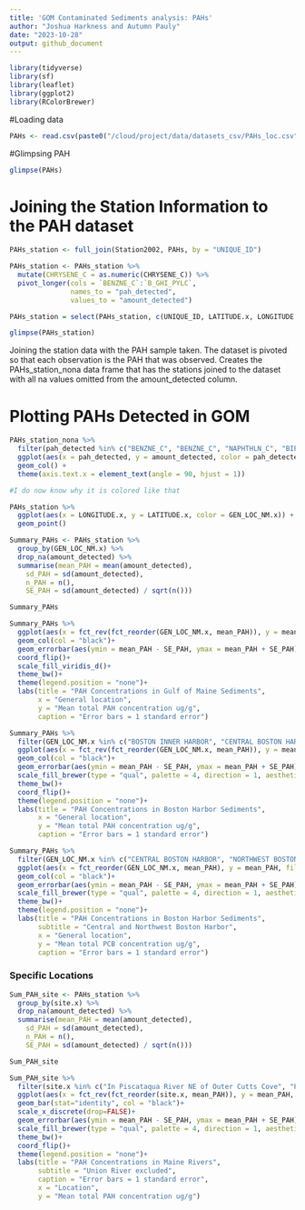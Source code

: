 ```yaml
---
title: 'GOM Contaminated Sediments analysis: PAHs'
author: "Joshua Harkness and Autumn Pauly"
date: "2023-10-28"
output: github_document
---
```


```r
library(tidyverse)
library(sf)
library(leaflet)
library(ggplot2)
library(RColorBrewer)

```

#Loading data
```r
PAHs <- read.csv(paste0("/cloud/project/data/datasets_csv/PAHs_loc.csv"), header = T)
```

#Glimpsing PAH
```r
glimpse(PAHs)
```

# Joining the Station Information to the PAH dataset
```r

PAHs_station <- full_join(Station2002, PAHs, by = "UNIQUE_ID")

PAHs_station <- PAHs_station %>%
  mutate(CHRYSENE_C = as.numeric(CHRYSENE_C)) %>%
  pivot_longer(cols = `BENZNE_C`:`B_GHI_PYLC`, 
               names_to = "pah_detected", 
               values_to = "amount_detected")

PAHs_station = select(PAHs_station, c(UNIQUE_ID, LATITUDE.x, LONGITUDE.x, SOUNDING_M.x, QUAD_NAME.x, GEN_LOC_NM.x, SPECFC_LOC.x, AREA_CODE.x, SAMP_DATE1.x, TO_SMP_DT2.x, DPTH_N_COR.x, DPTH_CODE.x, COR_GRB_CD.x, site.x, pah_detected, amount_detected))

glimpse(PAHs_station)

```
Joining the station data with the PAH sample taken. The dataset is pivoted so that each observation is the PAH that was observed. Creates the PAHs_station_nona data frame that has the stations joined to the dataset with all na values omitted from the amount_detected column. 

# Plotting PAHs Detected in GOM
``` r

PAHs_station_nona %>%
  filter(pah_detected %in% c("BENZNE_C", "BENZNE_C", "NAPHTHLN_C", "BIPHENYL_C", "ACNPHTHN_C", "ACNPHTYL_C", "FLUORENE_C", "PHNANTHR_C", "ANTHRACN_C", "PYRENE_C", "FLORNTHN_C", "CHRYSENE_C", "PERYLENE_C")) %>%
  ggplot(aes(x = pah_detected, y = amount_detected, color = pah_detected)) +
  geom_col() + 
  theme(axis.text.x = element_text(angle = 90, hjust = 1))

#I do now know why it is colored like that

```

``` r

PAHs_station %>%
  ggplot(aes(x = LONGITUDE.x, y = LATITUDE.x, color = GEN_LOC_NM.x)) + 
  geom_point()

```

``` r
Summary_PAHs <- PAHs_station %>%
  group_by(GEN_LOC_NM.x) %>%
  drop_na(amount_detected) %>%
  summarise(mean_PAH = mean(amount_detected),
    sd_PAH = sd(amount_detected),
    n_PAH = n(),
    SE_PAH = sd(amount_detected) / sqrt(n()))

Summary_PAHs

```

``` r
Summary_PAHs %>%
  ggplot(aes(x = fct_rev(fct_reorder(GEN_LOC_NM.x, mean_PAH)), y = mean_PAH, fill = GEN_LOC_NM.x))+
  geom_col(col = "black")+
  geom_errorbar(aes(ymin = mean_PAH - SE_PAH, ymax = mean_PAH + SE_PAH), width = 0.2)+
  coord_flip()+
  scale_fill_viridis_d()+
  theme_bw()+
  theme(legend.position = "none")+
  labs(title = "PAH Concentrations in Gulf of Maine Sediments",
       x = "General location",
       y = "Mean total PAH concentration ug/g",
       caption = "Error bars = 1 standard error")
```
```r
Summary_PAHs %>%
  filter(GEN_LOC_NM.x %in% c("BOSTON INNER HARBOR", "CENTRAL BOSTON HARBOR", "SOUTHEAST BOSTON HARBOR", "NORTHWEST BOSTON HARBOR")) %>%
  ggplot(aes(x = fct_rev(fct_reorder(GEN_LOC_NM.x, mean_PAH)), y = mean_PAH, fill = GEN_LOC_NM.x))+
  geom_col(col = "black")+
  geom_errorbar(aes(ymin = mean_PAH - SE_PAH, ymax = mean_PAH + SE_PAH), width = 0.2)+
  scale_fill_brewer(type = "qual", palette = 4, direction = 1, aesthetics = "fill")+
  theme_bw()+
  coord_flip()+
  theme(legend.position = "none")+
  labs(title = "PAH Concentrations in Boston Harbor Sediments",
       x = "General location",
       y = "Mean total PAH concentration ug/g",
       caption = "Error bars = 1 standard error")
```
```r
Summary_PAHs %>%
  filter(GEN_LOC_NM.x %in% c("CENTRAL BOSTON HARBOR", "NORTHWEST BOSTON HARBOR")) %>%
  ggplot(aes(x = fct_reorder(GEN_LOC_NM.x, mean_PAH), y = mean_PAH, fill = GEN_LOC_NM.x))+
  geom_col(col = "black")+
  geom_errorbar(aes(ymin = mean_PAH - SE_PAH, ymax = mean_PAH + SE_PAH), width = 0.2)+
  scale_fill_brewer(type = "qual", palette = 4, direction = 1, aesthetics = "fill")+
  theme_bw()+
  theme(legend.position = "none")+
  labs(title = "PAH Concentrations in Boston Harbor Sediments",
       subtitle = "Central and Northwest Boston Harbor",
       x = "General location",
       y = "Mean total PCB concentration ug/g",
       caption = "Error bars = 1 standard error")
```

### Specific Locations


```r
Sum_PAH_site <- PAHs_station %>%
  group_by(site.x) %>%
  drop_na(amount_detected) %>%
  summarise(mean_PAH = mean(amount_detected),
    sd_PAH = sd(amount_detected),
    n_PAH = n(),
    SE_PAH = sd(amount_detected) / sqrt(n()))

Sum_PAH_site
```

```r
Sum_PAH_site %>%
  filter(site.x %in% c("In Piscataqua River NE of Outer Cutts Cove", "Piscataqua River N of Pierce Is.","York River", "Kennebunk River", "Portland Fore River", "Kennebec River to Bath", "Penobscot River to Bangor")) %>%
  ggplot(aes(x = fct_rev(fct_reorder(site.x, mean_PAH)), y = mean_PAH, fill = site.x))+
  geom_bar(stat="identity", col = "black")+
  scale_x_discrete(drop=FALSE)+
  geom_errorbar(aes(ymin = mean_PAH - SE_PAH, ymax = mean_PAH + SE_PAH), width = 0.2)+
  scale_fill_brewer(type = "qual", palette = 4, direction = 1, aesthetics = "fill")+
  theme_bw()+
  coord_flip()+
  theme(legend.position = "none")+
  labs(title = "PAH Concentrations in Maine Rivers",
       subtitle = "Union River excluded",
       caption = "Error bars = 1 standard error",
       x = "Location",
       y = "Mean total PAH concentration ug/g")
```
